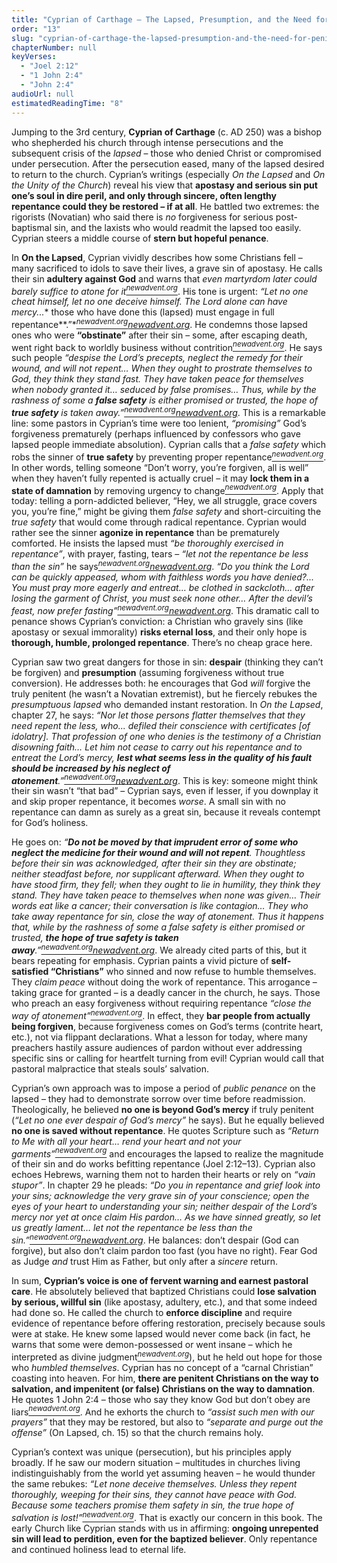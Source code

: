 ```yaml
---
title: "Cyprian of Carthage – The Lapsed, Presumption, and the Need for Penitence"
order: "13"
slug: "cyprian-of-carthage-the-lapsed-presumption-and-the-need-for-penitence"
chapterNumber: null
keyVerses:
  - "Joel 2:12"
  - "1 John 2:4"
  - "John 2:4"
audioUrl: null
estimatedReadingTime: "8"
---
```

Jumping to the 3rd century, **Cyprian of Carthage** (c. AD 250) was a bishop who shepherded his church through intense persecutions and the subsequent crisis of the *lapsed* – those who denied Christ or compromised under persecution. After the persecution eased, many of the lapsed desired to return to the church. Cyprian’s writings (especially *On the Lapsed* and *On the Unity of the Church*) reveal his view that **apostasy and serious sin put one’s soul in dire peril, and only through sincere, often lengthy repentance could they be restored – if at all**. He battled two extremes: the rigorists (Novatian) who said there is *no* forgiveness for serious post-baptismal sin, and the laxists who would readmit the lapsed too easily. Cyprian steers a middle course of **stern but hopeful penance**.

In <b>On the Lapsed</b>, Cyprian vividly describes how some Christians fell – many sacrificed to idols to save their lives, a grave sin of apostasy. He calls their sin <b>adultery against God</b> and warns that <i>even martyrdom later could barely suffice to atone for it[<sup>newadvent.org</sup></i>](https://www.newadvent.org/fathers/050701.htm#:~:text=Advent%20www,of%20the%20kingdom%3B%20while)</i>. His tone is urgent: <i>“Let no one cheat himself, let no one deceive himself. The Lord alone can have mercy...</i>* those who have done this (lapsed) must engage in full repentance**.”*[<i><sup>newadvent.org](https://www.newadvent.org/fathers/050703.htm#:~:text=,Revelation%202%3A5)[newadvent.org</i></sup>](https://www.newadvent.org/fathers/050703.htm#:~:text=17,sins%20which%20have%20been%20committed). He condemns those lapsed ones who were <b>“obstinate”</b> after their sin – some, after escaping death, went right back to worldly business without contrition[<i><sup>newadvent.org</sup></i>](https://www.newadvent.org/fathers/050703.htm#:~:text=pleasure%20in%20unrighteousness.,unbelievers%2C%20they%20take%20hold%20of). He says such people <i>“despise the Lord’s precepts, neglect the remedy for their wound, and will not repent… When they ought to prostrate themselves to God, they think they stand fast. They have taken peace for themselves when nobody granted it… seduced by false promises… Thus, while by the rashness of some a <b>false safety</b> is either promised or trusted, the hope of <b>true safety</b> is taken away.”[<sup>newadvent.org](https://www.newadvent.org/fathers/050703.htm#:~:text=pleasure%20in%20unrighteousness.,unbelievers%2C%20they%20take%20hold%20of)[newadvent.org</i></sup>](https://www.newadvent.org/fathers/050703.htm#:~:text=persuasion%20kills%20worse%20than%20persecution,62%20safety%20is%20taken%20away)</i>. This is a remarkable line: some pastors in Cyprian’s time were too lenient, <i>“promising”</i> God’s forgiveness prematurely (perhaps influenced by confessors who gave lapsed people immediate absolution). Cyprian calls that a <i>false safety</i> which robs the sinner of <b>true safety</b> by preventing proper repentance[<i><sup>newadvent.org</sup></i>](https://www.newadvent.org/fathers/050703.htm#:~:text=persuasion%20kills%20worse%20than%20persecution,62%20safety%20is%20taken%20away). In other words, telling someone “Don’t worry, you’re forgiven, all is well” when they haven’t fully repented is actually cruel – it may <b>lock them in a state of damnation</b> by removing urgency to change[<i><sup>newadvent.org</sup></i>](https://www.newadvent.org/fathers/050703.htm#:~:text=persuasion%20kills%20worse%20than%20persecution,62%20safety%20is%20taken%20away). Apply that today: telling a porn-addicted believer, “Hey, we all struggle, grace covers you, you’re fine,” might be giving them <i>false safety</i> and short-circuiting the <i>true safety</i> that would come through radical repentance. Cyprian would rather see the sinner <b>agonize in repentance</b> than be prematurely comforted. He insists the lapsed must <i>“be thoroughly exercised in repentance”</i>, with prayer, fasting, tears – <i>“let not the repentance be less than the sin”</i> he says[<i><sup>newadvent.org](https://www.newadvent.org/fathers/050703.htm#:~:text=of%20a%20Father%20He%20is,out%20nights%20in%20watchings%20and)[newadvent.org</i></sup>](https://www.newadvent.org/fathers/050703.htm#:~:text=us%20greatly%20lament,be%20surrounded%20with%20sackcloth%20and). <i>“Do you think the Lord can be quickly appeased, whom with faithless words you have denied?... You must pray more eagerly and entreat… be clothed in sackcloth… after losing the garment of Christ, you must seek none other… After the devil’s feast, now prefer fasting”[<sup>newadvent.org](https://www.newadvent.org/fathers/050703.htm#:~:text=of%20a%20Father%20He%20is,out%20nights%20in%20watchings%20and)[newadvent.org</i></sup>](https://www.newadvent.org/fathers/050703.htm#:~:text=Lord%20can%20be%20quickly%20appeased%2C,you%20must%20prefer%20fasting%3B%20be)</i>. This dramatic call to penance shows Cyprian’s conviction: a Christian who gravely sins (like apostasy or sexual immorality) <b>risks eternal loss</b>, and their only hope is <b>thorough, humble, prolonged repentance</b>. There’s no cheap grace here.

Cyprian saw two great dangers for those in sin: <b>despair</b> (thinking they can’t be forgiven) and <b>presumption</b> (assuming forgiveness without true conversion). He addresses both: he encourages that God <i>will</i> forgive the truly penitent (he wasn’t a Novatian extremist), but he fiercely rebukes the <i>presumptuous lapsed</i> who demanded instant restoration. In <i>On the Lapsed</i>, chapter 27, he says: <i>“Nor let those persons flatter themselves that they need repent the less, who... defiled their conscience with certificates [of idolatry]. That profession of one who denies is the testimony of a Christian disowning faith… Let him not cease to carry out his repentance and to entreat the Lord’s mercy, <b>lest what seems less in the quality of his fault should be increased by his neglect of atonement</b>.”[<sup>newadvent.org](https://www.newadvent.org/fathers/050703.htm#:~:text=match%20at%20L590%2027,testimony%20of%20a%2C%20Christian%20disowning)[newadvent.org</i></sup>](https://www.newadvent.org/fathers/050703.htm#:~:text=match%20at%20L634%20and%20let,by%20his%20neglect%20of%20atonement)</i>. This is key: someone might think their sin wasn’t “that bad” – Cyprian says, even if lesser, if you downplay it and skip proper repentance, it becomes <i>worse</i>. A small sin with no repentance can damn as surely as a great sin, because it reveals contempt for God’s holiness.

He goes on: <i>“<b>Do not be moved by that imprudent error of some who neglect the medicine for their wound and will not repent</b>. Thoughtless before their sin was acknowledged, after their sin they are obstinate; neither steadfast before, nor supplicant afterward. When they ought to have stood firm, they fell; when they ought to lie in humility, they think they stand. They have taken peace to themselves when none was given… Their words eat like a cancer; their conversation is like contagion… They who take away repentance for sin, close the way of atonement. Thus it happens that, while by the rashness of some a false safety is either promised or trusted, <b>the hope of true safety is taken away</b>.”[<sup>newadvent.org](https://www.newadvent.org/fathers/050703.htm#:~:text=pleasure%20in%20unrighteousness.,unbelievers%2C%20they%20take%20hold%20of)[newadvent.org</i></sup>](https://www.newadvent.org/fathers/050703.htm#:~:text=34,62%20safety%20is%20taken%20away)</i>. We already cited parts of this, but it bears repeating for emphasis. Cyprian paints a vivid picture of <b>self-satisfied “Christians”</b> who sinned and now refuse to humble themselves. They <i>claim peace</i> without doing the work of repentance. This arrogance – taking grace for granted – is a deadly cancer in the church, he says. Those who preach an easy forgiveness without requiring repentance <i>“close the way of atonement”[<sup>newadvent.org</sup></i>](https://www.newadvent.org/fathers/050703.htm#:~:text=persuasion%20kills%20worse%20than%20persecution,62%20safety%20is%20taken%20away)</i>. In effect, they <b>bar people from actually being forgiven</b>, because forgiveness comes on God’s terms (contrite heart, etc.), not via flippant declarations. What a lesson for today, where many preachers hastily assure audiences of pardon without ever addressing specific sins or calling for heartfelt turning from evil! Cyprian would call that pastoral malpractice that steals souls’ salvation.

Cyprian’s own approach was to impose a period of <i>public penance</i> on the lapsed – they had to demonstrate sorrow over time before readmission. Theologically, he believed <b>no one is beyond God’s mercy</b> if truly penitent (<i>“Let no one ever despair of God’s mercy”</i> he says). But he equally believed <b>no one is saved without repentance</b>. He quotes Scripture such as <i>“Return to Me with all your heart… rend your heart and not your garments”[<sup>newadvent.org</sup></i>](https://www.newadvent.org/fathers/050703.htm#:~:text=match%20at%20L642%20whole%20heart%2C,all%20your%20heart%2C%20and%20at)</i> and encourages the lapsed to realize the magnitude of their sin and do works befitting repentance (Joel 2:12–13). Cyprian also echoes Hebrews, warning them not to harden their hearts or rely on <i>“vain stupor”</i>. In chapter 29 he pleads: <i>“Do you in repentance and grief look into your sins; acknowledge the very grave sin of your conscience; open the eyes of your heart to understanding your sin; neither despair of the Lord’s mercy nor yet at once claim His pardon… As we have sinned greatly, so let us greatly lament… let not the repentance be less than the sin.”[<sup>newadvent.org](https://www.newadvent.org/fathers/050703.htm#:~:text=35,wanting%20a%20long%20and%20careful)[newadvent.org</i></sup>](https://www.newadvent.org/fathers/050703.htm#:~:text=misery%2C%20do%20you%20in%20repentance,Think%20you%20that%20the)</i>. He balances: don’t despair (God can forgive), but also don’t claim pardon too fast (you have no right). Fear God as Judge <i>and</i> trust Him as Father, but only after a <i>sincere</i> return.

In sum, <b>Cyprian’s voice is one of fervent warning and earnest pastoral care</b>. He absolutely believed that baptized Christians could <b>lose salvation by serious, willful sin</b> (like apostasy, adultery, etc.), and that some indeed had done so. He called the church to <b>enforce discipline</b> and require evidence of repentance before offering restoration, precisely because souls were at stake. He knew some lapsed would never come back (in fact, he warns that some were demon-possessed or went insane – which he interpreted as divine judgment[<i><sup>newadvent.org</sup></i>](https://www.newadvent.org/fathers/050703.htm#:~:text=not%20repent%20nor%20make%20confession,lapses%20occurring%20in%20the%20world)), but he held out hope for those who <i>humbled themselves</i>. Cyprian has no concept of a “carnal Christian” coasting into heaven. For him, <b>there are penitent Christians on the way to salvation, and impenitent (or false) Christians on the way to damnation</b>. He quotes 1 John 2:4 – those who say they know God but don’t obey are liars[<i><sup>newadvent.org</sup></i>](https://www.newadvent.org/fathers/050703.htm#:~:text=,Revelation%202%3A5). And he exhorts the church to <i>“assist such men with our prayers”</i> that they may be restored, but also to <i>“separate and purge out the offense”</i> (On Lapsed, ch. 15) so that the church remains holy.

Cyprian’s context was unique (persecution), but his principles apply broadly. If he saw our modern situation – multitudes in churches living indistinguishably from the world yet assuming heaven – he would thunder the same rebukes: <i>“Let none deceive themselves. Unless they repent thoroughly, weeping for their sins, they cannot have peace with God. Because some teachers promise them safety in sin, the true hope of salvation is lost!”[<sup>newadvent.org</sup></i>](https://www.newadvent.org/fathers/050703.htm#:~:text=persuasion%20kills%20worse%20than%20persecution,62%20safety%20is%20taken%20away)</i>. That is exactly our concern in this book. The early Church like Cyprian stands with us in affirming: <b>ongoing unrepented sin will lead to perdition, even for the baptized believer</b>. Only repentance and continued holiness lead to eternal life.
